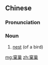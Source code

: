 ==Chinese==
{{zh-forms}}

===Pronunciation===
{{zh-pron
|m=kēcháo
|cat=n
}}

===Noun===
{{zh-noun}}

# [[nest]] (of a bird)

[[mg:窠巢]]
[[zh:窠巢]]